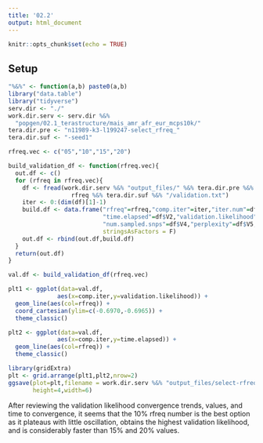 ```yaml
---
title: '02.2'
output: html_document
---
```


```r
knitr::opts_chunk$set(echo = TRUE)
```

## Setup 

```r
"%&%" <- function(a,b) paste0(a,b)
library("data.table")
library("tidyverse")
serv.dir <- "./"
work.dir.serv <- serv.dir %&% 
  "popgen/02.1_terastructure/mais_amr_afr_eur_mcps10k/"
tera.dir.pre <- "n11989-k3-l199247-select_rfreq_"
tera.dir.suf <- "-seed1"
```


```r
rfreq.vec <- c("05","10","15","20")
```

```r
build_validation_df <- function(rfreq.vec){
  out.df <- c()
  for (rfreq in rfreq.vec){
    df <- fread(work.dir.serv %&% "output_files/" %&% tera.dir.pre %&% 
                  rfreq %&% tera.dir.suf %&% "/validation.txt")
    iter <- 0:(dim(df)[1]-1)
    build.df <- data.frame("rfreq"=rfreq,"comp.iter"=iter,"iter.num"=df$V1,
                           "time.elapsed"=df$V2,"validation.likelihood"=df$V3,
                           "num.sampled.snps"=df$V4,"perplexity"=df$V5,
                           stringsAsFactors = F)
    out.df <- rbind(out.df,build.df)
  }
  return(out.df)
}
```

```r
val.df <- build_validation_df(rfreq.vec)
```

```r

plt1 <- ggplot(data=val.df,
              aes(x=comp.iter,y=validation.likelihood)) + 
  geom_line(aes(col=rfreq)) + 
  coord_cartesian(ylim=c(-0.6970,-0.6965)) + 
  theme_classic()

plt2 <- ggplot(data=val.df,
              aes(x=comp.iter,y=time.elapsed)) + 
  geom_line(aes(col=rfreq)) + 
  theme_classic()

```

```r
library(gridExtra)
plt <- grid.arrange(plt1,plt2,nrow=2)
ggsave(plot=plt,filename = work.dir.serv %&% "output_files/select-rfreq.png",
       height=4,width=6)
```


After reviewing the validation likelihood convergence trends, values, and time to convergence, it seems that the 
10% rfreq number is the best option as it plateaus with little oscillation, obtains the highest validation likelihood, 
and is considerably faster than 15% and 20% values.


